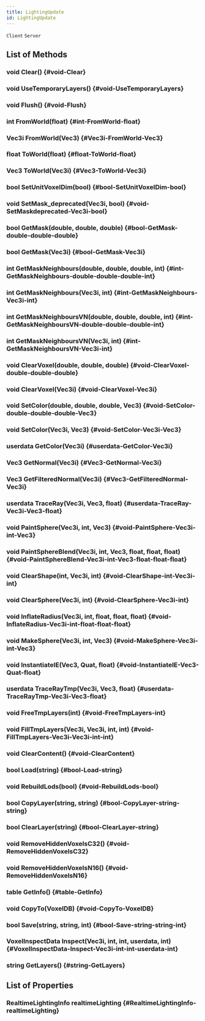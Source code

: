 ```yaml
---
title: LightingUpdate
id: LightingUpdate
---
```

`Client`
`Server`

## List of Methods

### void Clear() {#void-Clear}

### void UseTemporaryLayers() {#void-UseTemporaryLayers}

### void Flush() {#void-Flush}

### int FromWorld(float) {#int-FromWorld-float}

### Vec3i FromWorld(Vec3) {#Vec3i-FromWorld-Vec3}

### float ToWorld(float) {#float-ToWorld-float}

### Vec3 ToWorld(Vec3i) {#Vec3-ToWorld-Vec3i}

### bool SetUnitVoxelDim(bool) {#bool-SetUnitVoxelDim-bool}

### void SetMask_deprecated(Vec3i, bool) {#void-SetMaskdeprecated-Vec3i-bool}

### bool GetMask(double, double, double) {#bool-GetMask-double-double-double}

### bool GetMask(Vec3i) {#bool-GetMask-Vec3i}

### int GetMaskNeighbours(double, double, double, int) {#int-GetMaskNeighbours-double-double-double-int}

### int GetMaskNeighbours(Vec3i, int) {#int-GetMaskNeighbours-Vec3i-int}

### int GetMaskNeighboursVN(double, double, double, int) {#int-GetMaskNeighboursVN-double-double-double-int}

### int GetMaskNeighboursVN(Vec3i, int) {#int-GetMaskNeighboursVN-Vec3i-int}

### void ClearVoxel(double, double, double) {#void-ClearVoxel-double-double-double}

### void ClearVoxel(Vec3i) {#void-ClearVoxel-Vec3i}

### void SetColor(double, double, double, Vec3) {#void-SetColor-double-double-double-Vec3}

### void SetColor(Vec3i, Vec3) {#void-SetColor-Vec3i-Vec3}

### userdata GetColor(Vec3i) {#userdata-GetColor-Vec3i}

### Vec3 GetNormal(Vec3i) {#Vec3-GetNormal-Vec3i}

### Vec3 GetFilteredNormal(Vec3i) {#Vec3-GetFilteredNormal-Vec3i}

### userdata TraceRay(Vec3i, Vec3, float) {#userdata-TraceRay-Vec3i-Vec3-float}

### void PaintSphere(Vec3i, int, Vec3) {#void-PaintSphere-Vec3i-int-Vec3}

### void PaintSphereBlend(Vec3i, int, Vec3, float, float, float) {#void-PaintSphereBlend-Vec3i-int-Vec3-float-float-float}

### void ClearShape(int, Vec3i, int) {#void-ClearShape-int-Vec3i-int}

### void ClearSphere(Vec3i, int) {#void-ClearSphere-Vec3i-int}

### void InflateRadius(Vec3i, int, float, float, float) {#void-InflateRadius-Vec3i-int-float-float-float}

### void MakeSphere(Vec3i, int, Vec3) {#void-MakeSphere-Vec3i-int-Vec3}

### void InstantiateIE(Vec3, Quat, float) {#void-InstantiateIE-Vec3-Quat-float}

### userdata TraceRayTmp(Vec3i, Vec3, float) {#userdata-TraceRayTmp-Vec3i-Vec3-float}

### void FreeTmpLayers(int) {#void-FreeTmpLayers-int}

### void FillTmpLayers(Vec3i, Vec3i, int, int) {#void-FillTmpLayers-Vec3i-Vec3i-int-int}

### void ClearContent() {#void-ClearContent}

### bool Load(string) {#bool-Load-string}

### void RebuildLods(bool) {#void-RebuildLods-bool}

### bool CopyLayer(string, string) {#bool-CopyLayer-string-string}

### bool ClearLayer(string) {#bool-ClearLayer-string}

### void RemoveHiddenVoxelsC32() {#void-RemoveHiddenVoxelsC32}

### void RemoveHiddenVoxelsN16() {#void-RemoveHiddenVoxelsN16}

### table GetInfo() {#table-GetInfo}

### void CopyTo(VoxelDB) {#void-CopyTo-VoxelDB}

### bool Save(string, string, int) {#bool-Save-string-string-int}

### VoxelInspectData Inspect(Vec3i, int, int, userdata, int) {#VoxelInspectData-Inspect-Vec3i-int-int-userdata-int}

### string GetLayers() {#string-GetLayers}

## List of Properties

### RealtimeLightingInfo realtimeLighting {#RealtimeLightingInfo-realtimeLighting}

